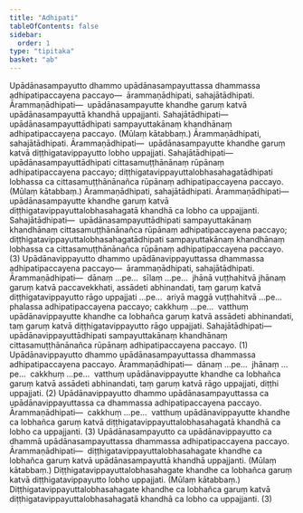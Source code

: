 ```yaml
---
title: "Adhipati"
tableOfContents: false
sidebar:
  order: 1
type: "tipitaka"
basket: "ab"
---
```



<DynamicBreadcrumb />

<Division number="69">

<Paragraph number="3703">
Upādānasampayutto dhammo upādānasampayuttassa dhammassa adhipatipaccayena paccayo—  ārammaṇādhipati, sahajātādhipati. <Emphasis>Ārammaṇādhipati</Emphasis>—  upādānasampayutte khandhe garuṃ katvā upādānasampayuttā khandhā uppajjanti. <Emphasis>Sahajātādhipati</Emphasis>—  upādānasampayuttādhipati sampayuttakānaṃ khandhānaṃ adhipatipaccayena paccayo. (Mūlaṃ kātabbaṃ.) Ārammaṇādhipati, sahajātādhipati. <Emphasis>Ārammaṇādhipati</Emphasis>—  upādānasampayutte khandhe garuṃ katvā diṭṭhigatavippayutto lobho uppajjati. <Emphasis>Sahajātādhipati</Emphasis>—  upādānasampayuttādhipati cittasamuṭṭhānānaṃ rūpānaṃ adhipatipaccayena paccayo; diṭṭhigatavippayuttalobhasahagatādhipati lobhassa ca cittasamuṭṭhānānañca rūpānaṃ adhipatipaccayena paccayo. (Mūlaṃ kātabbaṃ.) Ārammaṇādhipati, sahajātādhipati. <Emphasis>Ārammaṇādhipati</Emphasis>—  upādānasampayutte khandhe garuṃ katvā diṭṭhigatavippayuttalobhasahagatā khandhā ca lobho ca uppajjanti. <Emphasis>Sahajātādhipati</Emphasis>—  upādānasampayuttādhipati sampayuttakānaṃ khandhānaṃ cittasamuṭṭhānānañca rūpānaṃ adhipatipaccayena paccayo; diṭṭhigatavippayuttalobhasahagatādhipati sampayuttakānaṃ khandhānaṃ lobhassa ca cittasamuṭṭhānānañca rūpānaṃ adhipatipaccayena paccayo. (3)
</Paragraph>

</Division>
<Division number="70">

<Paragraph number="3704">
Upādānavippayutto dhammo upādānavippayuttassa dhammassa adhipatipaccayena paccayo—  ārammaṇādhipati, sahajātādhipati. <Emphasis>Ārammaṇādhipati</Emphasis>—  dānaṃ …pe…  sīlaṃ …pe…  jhānā vuṭṭhahitvā jhānaṃ garuṃ katvā paccavekkhati, assādeti abhinandati, taṃ garuṃ katvā diṭṭhigatavippayutto rāgo uppajjati …pe…  ariyā maggā vuṭṭhahitvā …pe…  phalassa adhipatipaccayena paccayo; cakkhuṃ …pe…  vatthuṃ upādānavippayutte khandhe ca lobhañca garuṃ katvā assādeti abhinandati, taṃ garuṃ katvā diṭṭhigatavippayutto rāgo uppajjati. <Emphasis>Sahajātādhipati</Emphasis>—  upādānavippayuttādhipati sampayuttakānaṃ khandhānaṃ cittasamuṭṭhānānañca rūpānaṃ adhipatipaccayena paccayo. (1)
</Paragraph>

<Paragraph number="3705">
Upādānavippayutto dhammo upādānasampayuttassa dhammassa adhipatipaccayena paccayo. <Emphasis>Ārammaṇādhipati</Emphasis>—  dānaṃ …pe…  jhānaṃ …pe…  cakkhuṃ …pe…  vatthuṃ upādānavippayutte khandhe ca lobhañca garuṃ katvā assādeti abhinandati, taṃ garuṃ katvā rāgo uppajjati, diṭṭhi uppajjati. (2)
</Paragraph>

<Paragraph number="3706">
Upādānavippayutto dhammo upādānasampayuttassa ca upādānavippayuttassa ca dhammassa adhipatipaccayena paccayo. <Emphasis>Ārammaṇādhipati</Emphasis>—  cakkhuṃ …pe…  vatthuṃ upādānavippayutte khandhe ca lobhañca garuṃ katvā diṭṭhigatavippayuttalobhasahagatā khandhā ca lobho ca uppajjanti. (3)
</Paragraph>

</Division>
<Division number="71">

<Paragraph number="3707">
Upādānasampayutto ca upādānavippayutto ca dhammā upādānasampayuttassa dhammassa adhipatipaccayena paccayo. <Emphasis>Ārammaṇādhipati</Emphasis>—  diṭṭhigatavippayuttalobhasahagate khandhe ca lobhañca garuṃ katvā upādānasampayuttā khandhā uppajjanti. (Mūlaṃ kātabbaṃ.) Diṭṭhigatavippayuttalobhasahagate khandhe ca lobhañca garuṃ katvā diṭṭhigatavippayutto lobho uppajjati. (Mūlaṃ kātabbaṃ.) Diṭṭhigatavippayuttalobhasahagate khandhe ca lobhañca garuṃ katvā diṭṭhigatavippayuttalobhasahagatā khandhā ca lobho ca uppajjanti. (3)
</Paragraph>
</Division>